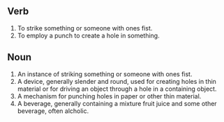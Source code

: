 ==Verb==
#To strike something or someone with ones fist.
#To employ a punch to create a hole in something.
==Noun==
#An instance of striking something or someone with ones fist.
#A device, generally slender and round, used for creating holes in thin material or for driving an object through a hole in a containing object.
#A mechanism for punching holes in paper or other thin material.
#A beverage, generally containing a mixture fruit juice and some other beverage, often alcholic.